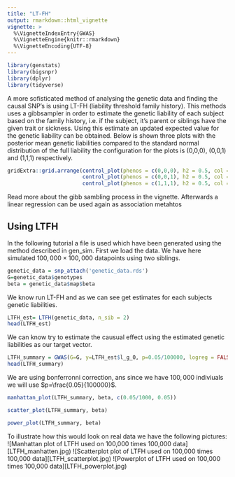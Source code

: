 ```yaml
---
title: "LT-FH"
output: rmarkdown::html_vignette
vignette: >
  %\VignetteIndexEntry{GWAS}
  %\VignetteEngine{knitr::rmarkdown}
  %\VignetteEncoding{UTF-8}
---
```

```r
library(genstats)
library(bigsnpr)
library(dplyr)
library(tidyverse)
```


A more sofisticated method of analysing the genetic data and finding the causal SNP's is using LT-FH (liability threshold family history). This methods uses a gibbsampler in order to estimate the genetic liability of each subject based on the family history, i.e. if the subject, it's parent or siblings have the given trait or sickness. Using this estimate an updated expected value for the genetic liability can be obtained.
Below is shown three plots with the posterior mean genetic liabilities compared to the standard normal distribution of the full liability the configuration for the plots is (0,0,0), (0,0,1) and (1,1,1) respectively.
```r
gridExtra::grid.arrange(control_plot(phenos = c(0,0,0), h2 = 0.5, col = "royalblue"),
                        control_plot(phenos = c(0,0,1), h2 = 0.5, col = "mediumorchid"),
                        control_plot(phenos = c(1,1,1), h2 = 0.5, col = "firebrick"), heights = 0.5, name = c("Plots for configuration (0,0,0), (0,0,1), (1,1,1)"))
```

Read more about the gibb sambling process in the vignette. Afterwards a linear regression can be used again as association metahtos




## Using LTFH

In the following tutorial a file is used which have been generated using the method described in gen_sim. First we load the data. We have here simulated $100,000\times100,000$ datapoints using two siblings.
```r
genetic_data = snp_attach('genetic_data.rds')
G=genetic_data$genotypes
beta = genetic_data$map$beta

```


We know run LT-FH and as we can see get estimates for each subjects genetic liabilities.
```r
LTFH_est= LTFH(genetic_data, n_sib = 2)
head(LTFH_est)
```
We can know try to estimate the causual effect using the estimated genetic liabilities as our target vector.

```r
LTFH_summary = GWAS(G=G, y=LTFH_est$l_g_0, p=0.05/100000, logreg = FALSE, ncores=3)
head(LTFH_summary)
```

We are using bonferronni correction, ans since we have $100,000$ indiviuals we will use $p=\frac{0.05}{100000}$.

```r
manhattan_plot(LTFH_summary, beta, c(0.05/1000, 0.05))
```


```r
scatter_plot(LTFH_summary, beta)
```

```r
power_plot(LTFH_summary, beta)
```


To illustrate how this would look on real data we have the following pictures:
![Manhattan plot of LTFH used on 100,000 times 100,000 data][LTFH_manhatten.jpg)
![Scatterplot plot of LTFH used on 100,000 times 100,000 data][LTFH_scatterplot.jpg)
![Powerplot of LTFH used on 100,000 times 100,000 data][LTFH_powerplot.jpg)

